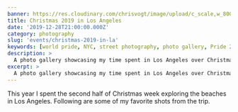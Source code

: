 ```yaml
---
banner: https://res.cloudinary.com/chrisvogt/image/upload/c_scale,w_800/v1578376202/photos/2019-christmas-in-la/IMG_3047.jpg
title: Christmas 2019 in Los Angeles
date: '2019-12-28T21:00:00.000Z'
category: photography
slug: 'events/christmas-2019-in-la'
keywords: [world pride, NYC, street photography, photo gallery, Pride 2019]
description: >
  A photo gallery showcasing my time spent in Los Angeles over Christmas week in 2019.
excerpt: >
  A photo gallery showcasing my time spent in Los Angeles over Christmas week in 2019.
---
```


This year I spent the second half of Christmas week exploring the beaches in Los Angeles. Following are some of my favorite shots from the trip.


<PhotoGallery photos={laPhotos} />

